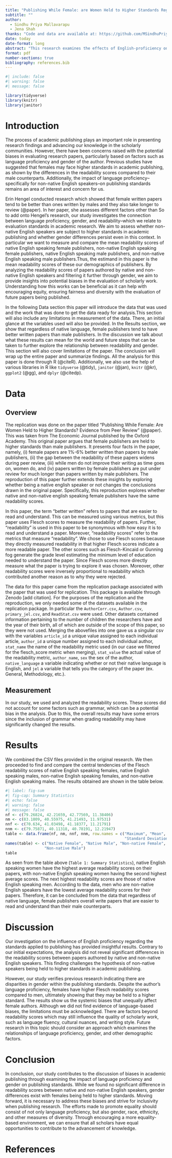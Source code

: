 ```yaml
---
title: "Publishing While Female: are Women Held to Higher Standards Regardless of Native Language?"
subtitle: ""
author: 
  - Sindhu Priya Mallavarapu
  - Jena Shah
thanks: "Code and data are available at: https://github.com/MSindhuPriya/publish_while_female. The replication is available at : "
date: today
date-format: long
abstract: "This research examines the effects of English-proficiency on the standards applied to academic publishing. We are building upon previous research suggesting that women may be held to higher standards in scholarly writing and investigate if there are differences for non-native English speakers. Utilizing data from CSV datasets, we analyzed the Flesch readability scores of papers written by native and non-native English speakers, filtered by gender. Our findings revealed no significant difference in the readability scores based on language proficiency. Albeit, consistent with prior research, we observed gender disparities with women facing higher standards than men. These results highlight the importance of addressing biases in academic publishing and advocating for equality in the area. Future research should explore the reasons behind gender disparities in publishing standards to help identify strategies which can promote inclusivity in scholarly publishing."
format: pdf
number-sections: true
bibliography: references.bib
---
```


```r
#| include: false
#| warning: false
#| message: false

library(tidyverse)
library(knitr)
library(janitor)

```


# Introduction

The process of academic publishing plays an important role in presenting research findings and advancing our knowledge in the scholarly communities. However, there have been concerns raised with the potential biases in evaluating research papers, particularly based on factors such as language proficiency and gender of the author. Previous studies have suggested that females may face higher standards in academic publishing, as shown by the differences in the readability scores compared to their male counterparts. Additionally, the impact of language proficiency–specifically for non-native English speakers–on publishing standards remains an area of interest and concern for us.

Erin Hengel conducted research which showed that female written papers tend to be better than ones written by males and they also take longer to review (@paper). In her paper, she assesses different factors other than So to add onto Hengel’s research, our study investigates the connection between language proficiency, gender, and readability–which we relate to evaluation standards in academic research. We aim to assess whether non-native English speakers are subject to higher standards in academic publishing and whether gender differences persist even in this context. In particular we want to measure and compare the mean readability scores of native English speaking female publishers, non-native English speaking female publishers, native English speaking male publishers, and non-native English speaking male publishers.Thus, the estimand in this paper is the mean readability scores of these our demographics of publishers. By analyzing the readability scores of papers authored by native and non-native English speakers and filtering it further through gender, we aim to provide insights into potential biases in the evaluation of scholarly work. Understanding how this works can be beneficial as it can help with encouraging equity, ensuring fairness and diversity with the evaluation of future papers being published.


In the following Data section this paper will introduce the data that was used and the work that was done to get the data ready for analysis.This section will also include any limitations in measurement of the data. There, an initial glance at the variables used will also be provided. In the Results section, we show that regardless of native language, female publishers tend to have better written papers than male publishers. In the discussion we talk about what these results can mean for the world and future steps that can be taken to further explore the relationship between readability and gender. This section will also cover limitations of the paper. The conclusion will wrap up the entire paper and summarize findings. All the analysis for this paper is done through R (@citeR). Additionally, we also use the help of various libraries in R like `tidyverse` (@tidy), `janitor` (@jan), `knitr` (@kr), `ggplot2` (@gg), and `dplyr` (@citedp). 



# Data {#sec-data}

## Overview

The replication was done on the paper titled “Publishing While Female: Are Women Held to Higher Standards? Evidence from Peer Review” (@paper). This was taken from The Economic Journal published by the Oxford Academy. This original paper argues that female publishers are held to higher standards than male publishers. It presents four facts in the paper, namely, (i) female papers are 1%-6% better written than papers by male publishers, (ii) the gap between the readability of these papers widens during peer review, (iii) while men do not improve their writing as time goes on, women do, and (iv) papers written by female publishers are put under review for much longer than papers written by male publishers. The reproduction of this paper further extends these insights by exploring whether being a native english speaker or not changes the conclusions drawn in the original paper. Specifically, this reproduction explores whether native and non-native english speaking female publishers have the same readability scores.

In this paper, the term “better written” refers to papers that are easier to read and understand. This can be measured using various metrics, but this paper uses Flesch scores to measure the readability of papers. Further, “readability” is used in this paper to be synonymous with how easy it is to read and understand a paper. Moreover, “readability scores” refer to the metrics that measure “readability”. We chose to use Flesch scores because they directly measured readability in that higher Flesch scores indicate a more readable paper. The other scores such as Flesch-Kincaid or Gunning fog generate the grade level estimating the minimum level of education needed to understand the paper. Since Flesch scores more directly measure what the paper is trying to explore it was chosen. Moreover, other readability scores were inversely proportional to readability which contributed another reason as to why they were rejected. 

The data for this paper came from the replication package associated with the paper that was used for replication. This package is available through Zenodo [add citation]. For the purposes of the replication and the reproduction, we only needed some of the datasets available in the replication package. In particular the `AuthorCorr.csv`, `Author.csv`, `primary_jel.csv`, and `ReadStat.csv` were used. Other datasets contained information pertaining to the number of children the researchers have and the year of their birth, all of which are outside of the scope of this paper, so they were not used. Merging the abovefiles into one gave us a singular csv with the variables `article_id` a unique value assigned to each individual article, `author_id` a unique number assigned to each individual author, `stat_name` the name of the readability metric used (in our case we filtered for the flesch_score metric when merging), `stat_value` the actual value of the readability metric, `author_name`, `sex` the sex of the author, `native_language` a variable indicating whether or not their native language is English, and `jel` a variable that tells you the category of the paper (ex. General, Methodology, etc.).

## Measurement

In our study, we used and analyzed the readability scores. These scores did not account for some factors such as grammar, which can be a potential bias in the analysis. Due to this, the overall results may have some errors since the inclusion of grammar when grading readability may have significantly changed the results.

# Results

We combined the CSV files provided in the original research. We then proceeded to find and compare the central tendencies of the Flesch readability scores of native English speaking females, native English speaking males, non-native English speaking females, and non-native English speaking males.
The results obtained are shown in the table below.

```r
#| label: fig-sum
#| fig-cap: Summary Statistics
#| echo: false
#| warning: false
#| message: false
nf <- c(79.26824, 42.21659, 42.77569, 11.38406)
nm <- c(83.1809, 40.55975, 41.21493, 11.97531)
nnf <- c(70.634, 41.03498, 41.18377, 11.21791)
nnm <- c(79.75871, 40.11318, 40.78191, 12.21947)
table <- data.frame(nf, nm, nnf, nnm, row.names = c("Maximum", "Mean", "Median",
                                                    "Standard Deviation"))
names(table) <- c("Native Female", "Native Male", "Non-native Female",
                 "Non-native Male")
table
```

As seen from the table above (`Table 1: Summary Statistics`), native English speaking women have the highest average readability scores on their papers, with non-native English speaking women having the second highest average scores. The next highest readability scores are those of native English speaking men. According to the data, men who are non-native English speakers have the lowest average readability scores for their papers. Therefore, it can be concluded from the data that regardless of native language, female publishers overall write papers that are easier to read and understand than their male counterparts.




# Discussion

Our investigation on the influence of English proficiency regarding the standards applied to publishing has provided insightful results. Contrary to our initial expectations, the analysis did not reveal significant differences in the readability scores between papers authored by native and non-native English speakers. This finding challenges the hypothesis of non-native speakers being held to higher standards in academic publishing.

However, our study verifies previous research indicating there are disparities in gender within the publishing standards. Despite the author’s language proficiency, females have higher Flesch readability scores compared to men, ultimately showing that they may be held to a higher standard. The results show us the systemic biases that unequally affect female authors. Although we did not find evidence of language-based biases, the limitations must be acknowledged. There are factors beyond readability scores which may still influence the quality of scholarly work, such as language fluency, cultural nuances, and writing style. Future research in this topic should consider an approach which examines the relationships of language proficiency, gender, and other demographic factors.

# Conclusion

In conclusion, our study contributes to the discussion of biases in academic publishing through examining the impact of language proficiency and gender on publishing standards. While we found no significant difference in readability scores between native and non-native English speakers, gender differences exist with females being held to higher standards.
Moving forward, it is necessary to address these biases and strive for inclusivity when publishing research. The efforts made to promote equality should consist of not only language proficiency, but also gender, race, ethnicity, and other measures of diversity. Through encouraging a more equality-based environment, we can ensure that all scholars have equal opportunities to contribute to the advancement of knowledge.



\newpage


# References


